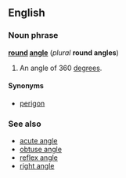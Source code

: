 ==English==
===Noun phrase===
'''[[round]] [[angle]]''' (''plural'' '''round angles''')

#{{geometry}} An angle of 360 [[degree]]s.

====Synonyms====
*[[perigon]]

===See also===
*[[acute angle]]
*[[obtuse angle]]
*[[reflex angle]]
*[[right angle]]